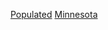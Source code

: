 {{United States state settlements}}
{{GeoGroup|level=2}}
{{Commons category|Populated places in Minnesota}}

[[Category:明尼蘇達州地理|Populated]]
[[Category:美國各州聚居地|Minnesota]]